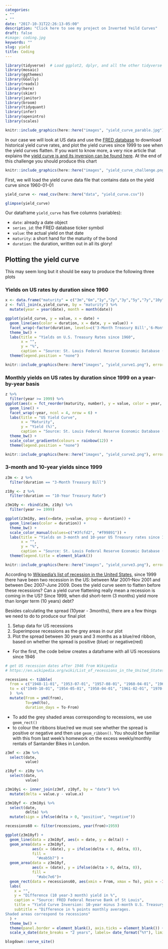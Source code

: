 ```yaml
---
categories:
- ""
- ""
date: "2017-10-31T22:26:13-05:00"
description: "Click here to see my project on Inverted Yeild Curves"
draft: false
#image: coding.jpg
keywords: ""
slug: yield
title: Coding
---
```


```r
library(tidyverse)  # Load ggplot2, dplyr, and all the other tidyverse packages
library(mosaic)
library(ggthemes)
library(GGally)
library(readxl)
library(here)
library(skimr)
library(janitor)
library(broom)
library(tidyquant)
library(infer)
library(openintro)
library(scales)
```

```r
knitr::include_graphics(here::here("images", "yield_curve_parable.jpg"), error = FALSE)
```


In our case we will look at US data and use the [FRED database](https://fred.stlouisfed.org/) to download historical yield curve rates, and plot the yield curves since 1999 to see when the yield curves flatten. If you want to know more, a very nice article that explains the [yield curve is and its inversion can be found here](https://fredblog.stlouisfed.org/2018/10/the-data-behind-the-fear-of-yield-curve-inversions/). At the end of this challenge you should produce this chart

```r
knitr::include_graphics(here::here("images", "yield_curve_challenge.png"), error = FALSE)
```


First, we will load the yield curve data file that contains data on the yield curve since 1960-01-01

```r

yield_curve <- read_csv(here::here("data", "yield_curve.csv"))

glimpse(yield_curve)
```

Our dataframe `yield_curve` has five columns (variables):

- `date`: already a date object
- `series_id`: the FRED database ticker symbol
- `value`: the actual yield on that date
- `maturity`: a short hand for the maturity of the bond
- `duration`: the duration, written out in all its glory!


## Plotting the yield curve

This may seem long but it should be easy to produce the following three plots

### Yields on US rates by duration since 1960

```r
x <- data.frame("maturity" = c("3m","6m","1y","2y","3y","5y","7y","10y","20y","30y"), "number" = c(1,2,3,4,5,6,7,8,9,10))
z <- full_join(x,yield_curve, by = "maturity") %>%
  mutate(year = year(date), month = month(date))

```


```r
ggplot(yield_curve, y = value, x = date) + 
  geom_line(aes(color = duration, x = date, y = value)) +
  facet_wrap(~factor(duration, levels=c('3-Month Treasury Bill','6-Month Treasury Bill','1-Year Treasury Rate','2-Year Treasury Rate', '3-Year Treasury Rate', '5-Year Treasury Rate', '7-Year Treasury Rate', '10-Year Treasury Rate', '20-Year Treasury Rate', '30-Year Treasury Rate')), ncol = 2, nrow = 5) +
  theme_bw() +
  labs(title = "Yields on U.S. Treasury Rates since 1960",
       x = "", 
       y = "%",
       caption = "Source: St. Louis Federal Reserve Economic Database (FRED)") +
  theme(legend.position = "none")

```


```r
knitr::include_graphics(here::here("images", "yield_curve1.png"), error = FALSE)
```

### Monthly yields on US rates by duration since 1999 on a year-by-year basis

```r

z %>%
  filter(year >= 1999) %>%
ggplot(aes(x = fct_reorder(maturity, number), y = value, color = year, group = month)) +
  geom_line() +
  facet_wrap(~year, ncol = 4, nrow = 6) +
  labs(title = "US Yield Curve",
       x = "Maturity", 
       y = "Yield (%)",
       caption = "Source: St. Louis Federal Reserve Economic Database (FRED)") +
  theme_bw() +
  scale_color_gradientn(colours = rainbow(12)) +
  theme(legend.position = "none")

```

```r
knitr::include_graphics(here::here("images", "yield_curve2.png"), error = FALSE)
```

### 3-month and 10-year yields since 1999

```r

z3m <- z %>%
  filter(duration == "3-Month Treasury Bill")

z10y <- z %>%
  filter(duration == "10-Year Treasury Rate")

z3m10y <- rbind(z3m, z10y) %>%
  filter(year >= 1999)

ggplot(z3m10y, aes(x=date, y=value, group = duration)) +
  geom_line(aes(color = duration)) +
  theme_bw() +
  scale_color_manual(values=c("#3fcfd2", "#f99891")) +
  labs(title = "Yields on 3-month and 10-year US Treasury rates since 1999",
       x = "", 
       y = "%",
       caption = "Source: St. Louis Federal Reserve Economic Database (FRED)") +
  theme(legend.title = element_blank()) 

```


```r
knitr::include_graphics(here::here("images", "yield_curve3.png"), error = FALSE)
```


According to [Wikipedia's list of recession in the United States](https://en.wikipedia.org/wiki/List_of_recessions_in_the_United_States), since 1999 there have been two recession in the US: between Mar 2001–Nov 2001 and between Dec 2007–June 2009. Does the yield curve seem to flatten before these recessions? Can a yield curve flattening really mean a recession is coming in the US? Since 1999, when did short-term (3 months) yield more than longer term (10 years) debt?



Besides calculating the spread (10year - 3months), there are a few things we need to do to produce our final plot

1. Setup data for US recessions 
1. Superimpose recessions as the grey areas in our plot
1. Plot the spread between 30 years and 3 months as a blue/red ribbon, based on whether the spread is positive (blue) or negative(red)


- For the first, the code below creates a dataframe with all US recessions since 1946

```r

# get US recession dates after 1946 from Wikipedia 
# https://en.wikipedia.org/wiki/List_of_recessions_in_the_United_States

recessions <- tibble(
  from = c("1948-11-01", "1953-07-01", "1957-08-01", "1960-04-01", "1969-12-01", "1973-11-01", "1980-01-01","1981-07-01", "1990-07-01", "2001-03-01", "2007-12-01","2020-02-01"),  
  to = c("1949-10-01", "1954-05-01", "1958-04-01", "1961-02-01", "1970-11-01", "1975-03-01", "1980-07-01", "1982-11-01", "1991-03-01", "2001-11-01", "2009-06-01", "2020-04-30") 
  )  %>% 
  mutate(From = ymd(from), 
         To=ymd(to),
         duration_days = To-From)


```

- To add the grey shaded areas corresponding to recessions, we use `geom_rect()`
- to colour the ribbons blue/red we must see whether the spread is positive or negative and then use `geom_ribbon()`. You should be familiar with this from last week's homework on the excess weekly/monthly rentals of Santander Bikes in London.

```r

z3mf <- z3m %>%
  select(date,
         value)

z10yf <- z10y %>%
  select(date,
         value)

z3m10yi <- inner_join(z3mf, z10yf, by = "date") %>%
  mutate(delta = value.y - value.x)

z3m10yf <- z3m10yi %>%
  select(date,
         delta) %>%
  mutate(sign = ifelse(delta > 0, "positive", "negative"))

recessions60 <- filter(recessions, year(from)>1959)

ggplot(z3m10yf) +
  geom_line(data = z3m10yf, aes(x = date, y = delta)) +
  geom_area(data = z3m10yf,
            aes(x = (date), y = ifelse(delta < 0, delta, 0)),
            fill =
              "#eab5b7") +
  geom_area(data = z3m10yf,
            aes(x = (date), y = ifelse(delta > 0, delta, 0)),
            fill =
              "#abc7e6")+
  geom_rect(data = recessions60, aes(xmin = From, xmax = To), ymin = -Inf, ymax = Inf, alpha = 0.3) +
  labs(
    x = "",
    y = "Difference (10 year-3 month) yield in %",
    caption = "Source: FRED Federal Reserve Bank of St Louis",
    title = "Yield Curve Inversion: 10-year minus 3-month U.S. Treasury rates",
    subtitle = "Difference in % points monthly averages.
Shaded areas correspond to recessions"
  ) +
  theme_bw() +
  theme(panel.border = element_blank(), axis.ticks = element_blank()) +
  scale_x_date(date_breaks = "2 years", labels= date_format("%Y"), limits = c(as.Date("1960-12-01"), as.Date("2021-01-01")))


```


```r
blogdown::serve_site()
```

